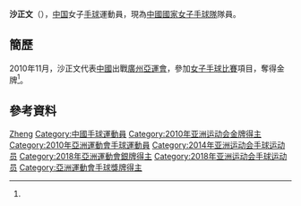 {{Infobox handball biography
| name                = 沙正文
| image               = 
| fullname            =
| nationality         = {{PRC}}
| birth_date          = {{Birth date and age|1990|6|18}}<ref name="廣州亞運">[http://www.gz2010.cn/info/CHN_CHN/ZB/ZBB101A_HB@@@@@@@@@@@@@@@CHN_number=200828.html 2010年廣州亞運會官方網站 手球 - 沙正文 - 简历]</ref>
| birth_place         = {{CHN}}
| height              = {{height|m=1.90}}<ref name="廣州亞運"/>
| weight              = {{weight|kg=86}}<ref name="廣州亞運"/>
| position            = 
| nickname            =
| currentclub         = 
| clubnumber          = 
| youthyears          = 
| youthclubs          = 
| years               = 
| clubs               = 
| nationalyears       = 
| nationalteam        = 
| nationalcaps(goals) = 
| title               =
| titleyears          =
| titleplace          =
| ntupdate            = 
| medaltable          = 
{{MedalCompetition | [[亞洲運動會|亞洲運動會]]}}
{{MedalGold | [[2010年亞洲運動會|2010年 廣州]] | [[2010年亞洲運動會手球比賽|女子隊際]]}}
}}
'''沙正文'''（{{bd|1990年|6月18日|catIdx=S}}），[[中国|中国]]女子[[手球|手球]]運動員，現為[[中國國家女子手球隊|中國國家女子手球隊]]隊員。

== 簡歷 ==
2010年11月，沙正文代表[[2010年亞洲運動會中國代表團|中國]]出戰[[廣州|廣州]][[2010年亞洲運動會|亞運會]]，參加[[2010年亞洲運動會手球比賽|女子手球比賽]]項目，奪得金牌<ref name="廣州亞運"/>。

== 參考資料 ==
{{Reflist}}

{{2011年世界女子手球錦標賽中國國家女子手球隊}}
{{2013年世界女子手球錦標賽中國國家女子手球隊}}
{{2015年世界女子手球锦标赛中国国家女子手球队}}
{{2017年世界女子手球锦标赛中国国家女子手球队}}

{{Authority control}}
{{DEFAULTSORT:SHA, Zhengwen}}
[[Category:沙姓|Zheng]]
[[Category:中國手球運動員|Category:中國手球運動員]]
[[Category:2010年亚洲运动会金牌得主|Category:2010年亚洲运动会金牌得主]]
[[Category:2010年亞洲運動會手球運動員|Category:2010年亞洲運動會手球運動員]]
[[Category:2014年亚洲运动会手球运动员|Category:2014年亚洲运动会手球运动员]]
[[Category:2018年亞洲運動會銀牌得主|Category:2018年亞洲運動會銀牌得主]]
[[Category:2018年亚洲运动会手球运动员|Category:2018年亚洲运动会手球运动员]]
[[Category:亞洲運動會手球獎牌得主|Category:亞洲運動會手球獎牌得主]]